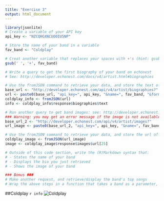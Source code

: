 ```yaml
---
title: "Exercise 3"
output: html_document
---
```



```r
library(jsonlite)
# Create a variable of your API key
api_key <- "NZCQHGXNCUOOIU5NP"

# Store the name of your band in a variable
fav_band <- "Coldplay"

# Creat another variable that replaces your spaces with +'s (hint: gsub)
gsub(' ', '+', fav_band)

# Write a query to get the first biography of your band on echonest
# See: http://developer.echonest.com/docs/v4/artist.html#biographies

# Use the fromJSON command to retrieve your data, and store the text of the first biography in a variable
base_url <- "http://developer.echonest.com/api/v4/artist/biographies?"
url <- paste0(base_url, "api_key=", api_key, "&name=", fav_band, "&format=json&results=1")
coldplay_info <- fromJSON(url)
info <- coldplay_info$response$biographies$text

# Run another query to get band images: see: http://developer.echonest.com/docs/v4/artist.html#images
### Warning: you may get an error message if the image is not available -- check online that it exists!
base_url_2 <- "http://developer.echonest.com/api/v4/artist/images?"
url_image <- paste0(base_url_2, "api_key=", api_key, "&name=", fav_band, "&format=json&results=100")

# Use the fromJSON command to retrieve your data, and store the url of the first image in a variable
coldplay_image <- fromJSON(url_image)
image <- coldplay_image$response$images$url[25]

# Outside of this code section, write the (R)Markdown syntax that:
# - States the name of your band
# - Displays the bio you just retrieved 
# - Shows the image of your band

### Bonus ###
# Make another request, and retrieve/display the band's top songs
# Wrap the above steps in a function that takes a band as a parameter, and returns the desired info
```

##Coldplay
`r info`
![Coldplay](`r image`)
